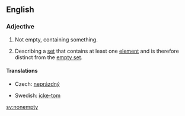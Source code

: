==English==

===Adjective===
{{en-adj|-}}

# Not empty, containing something.
#{{mathematics}} Describing a [[set]] that contains at least one [[element]] and is therefore distinct from the [[empty set]].

====Translations====
{{trans-top|of set, such that it contains at least one element}}
* Czech: [[neprázdný]] {{m}}
{{trans-mid}}
* Swedish: [[icke-tom]]
{{trans-bottom}}

[[sv:nonempty]]